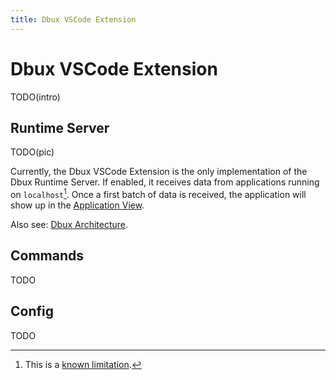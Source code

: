 ```yaml
---
title: Dbux VSCode Extension
---
```

# Dbux VSCode Extension

TODO(intro)


<!-- NOTE: we want a TOC on the side, but not inline. -->
<!-- see https://docusaurus.io/docs/markdown-features/inline-toc -->
<div style={{display: 'none'}}>
  <TOCInline toc={toc} />
</div>


## Runtime Server

TODO(pic)

Currently, the Dbux VSCode Extension is the only implementation of the Dbux Runtime Server. If enabled, it receives data from applications running on `localhost`[^1]. Once a first batch of data is received, the application will show up in the [Application View](../using-dbux/overview#application-view).

Also see: [Dbux Architecture](../advanced/architecture).


## Commands

TODO

## Config

TODO

[^1]: This is a [known limitation](../advanced/known-limitations).